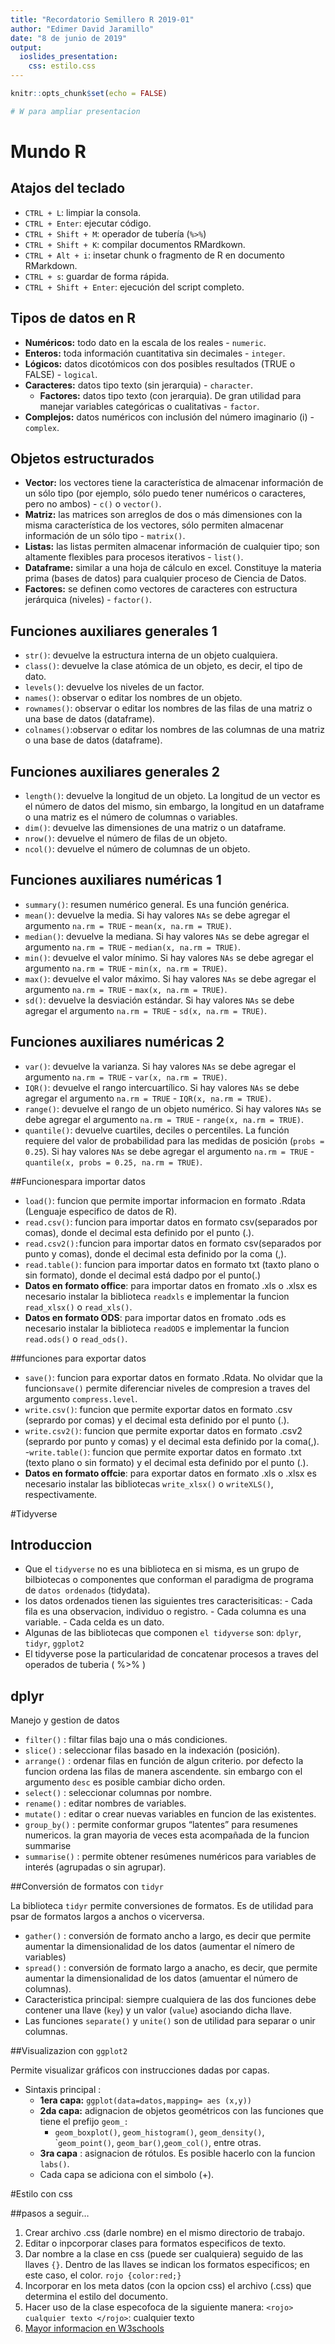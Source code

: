 ```yaml
---
title: "Recordatorio Semillero R 2019-01"
author: "Edimer David Jaramillo"
date: "8 de junio de 2019"
output: 
  ioslides_presentation:
    css: estilo.css
---
```


```r
knitr::opts_chunk$set(echo = FALSE)

# W para ampliar presentacion

```

# Mundo R

## Atajos del teclado

- `CTRL + L`: limpiar la consola.
- `CTRL + Enter`: ejecutar código.
- `CTRL + Shift + M`: operador de tubería (`%>%`)
- `CTRL + Shift + K`: compilar documentos RMardkown.
- `CTRL + Alt + i`: insetar chunk o fragmento de R en documento RMarkdown.
- `CTRL + s`: guardar de forma rápida.
- `CTRL + Shift + Enter`: ejecución del script completo.

## Tipos de datos en R

- **Numéricos:** todo dato en la escala de los reales - `numeric`.
- **Enteros:** toda información cuantitativa sin decimales - `integer`.
- **Lógicos:** datos dicotómicos con dos posibles resultados (TRUE o FALSE) - `logical`.
- **Caracteres:** datos tipo texto (sin jerarquia) - `character`.
    - **Factores:** datos tipo texto (con jerarquia). De gran utilidad para manejar variables categóricas o cualitativas - `factor`.
- **Complejos:** datos numéricos con inclusión del número imaginario (i) - `complex`.


## Objetos estructurados

- **Vector:** los vectores tiene la característica de almacenar información de un sólo tipo (por ejemplo, sólo puedo tener numéricos o caracteres, pero no ambos) - `c()` o `vector()`.
- **Matriz:** las matrices son arreglos de dos o más dimensiones con la misma característica de los vectores, sólo permiten almacenar información de un sólo tipo - `matrix()`.
- **Listas:** las listas permiten almacenar información de cualquier tipo; son altamente flexibles para procesos iterativos - `list()`.
- **Dataframe:** similar a una hoja de cálculo en excel. Constituye la materia prima (bases de datos) para cualquier proceso de Ciencia de Datos.
- **Factores:** se definen como vectores de caracteres con estructura jerárquica (niveles) - `factor()`.

## Funciones auxiliares generales 1

- `str()`: devuelve la estructura interna de un objeto cualquiera.
- `class()`: devuelve la clase atómica de un objeto, es decir, el tipo de dato.
- `levels()`: devuelve los niveles de un factor.
- `names()`: observar o editar los nombres de un objeto.
- `rownames()`: observar o editar los nombres de las filas de una matriz o una base de datos (dataframe).
- `colnames()`:observar o editar los nombres de las columnas de una matriz o una base de datos (dataframe).

## Funciones auxiliares generales 2

- `length()`: devuelve la longitud de un objeto. La longitud de un vector es el número de datos del mismo, sin embargo, la longitud en un dataframe o una matriz es el número de columnas o variables.
- `dim()`: devuelve las dimensiones de una matriz o un dataframe.
- `nrow()`: devuelve el número de filas de un objeto.
- `ncol()`: devuelve el número de columnas de un objeto.

## Funciones auxiliares numéricas 1

- `summary()`: resumen numérico general. Es una función genérica.
- `mean()`: devuelve la media. Si hay valores `NAs` se debe agregar el argumento `na.rm = TRUE` - `mean(x, na.rm = TRUE)`.
- `median()`: devuelve la mediana. Si hay valores `NAs` se debe agregar el argumento `na.rm = TRUE` - `median(x, na.rm = TRUE)`.
- `min()`: devuelve el valor mínimo. Si hay valores `NAs` se debe agregar el argumento `na.rm = TRUE` - `min(x, na.rm = TRUE)`.
- `max()`: devuelve el valor máximo. Si hay valores `NAs` se debe agregar el argumento `na.rm = TRUE` - `max(x, na.rm = TRUE)`.
- `sd()`: devuelve la desviación estándar. Si hay valores `NAs` se debe agregar el argumento `na.rm = TRUE` - `sd(x, na.rm = TRUE)`.

## Funciones auxiliares numéricas 2

- `var()`: devuelve la varianza. Si hay valores `NAs` se debe agregar el argumento `na.rm = TRUE` - `var(x, na.rm = TRUE)`.
- `IQR()`: devuelve el rango intercuartílico. Si hay valores `NAs` se debe agregar el argumento `na.rm = TRUE` - `IQR(x, na.rm = TRUE)`.
- `range()`: devuelve el rango de un objeto numérico. Si hay valores `NAs` se debe agregar el argumento `na.rm = TRUE` - `range(x, na.rm = TRUE)`.
- `quantile()`: devuelve cuartiles, deciles o percentiles. La función requiere del valor de probabilidad para las medidas de posición (`probs = 0.25`). Si hay valores `NAs` se debe agregar el argumento `na.rm = TRUE` - `quantile(x, probs = 0.25, na.rm = TRUE)`.

##Funcionespara importar datos

- `load()`: funcion que permite importar informacion en formato .Rdata (Lenguaje especifico de datos de R).
- `read.csv()`: funcion para importar datos en formato csv(separados por comas), donde el decimal esta definido por el punto (.).
- `read.csv2():`funcion para importar datos en formato csv(separados por punto y comas), donde el decimal esta definido por la coma (,).
- `read.table()`: funcion para importar datos en formato txt (taxto plano o sin formato), donde el decimal está dadpo por el punto(.)
- **Datos en formato office**: para importar datos en fromato .xls o .xlsx es necesario instalar la biblioteca `readxls` e implementar la funcion `read_xlsx()` o `read_xls()`.
- **Datos en formato ODS**: para importar datos en fromato .ods es necesario instalar la biblioteca `readODS` e implementar la funcion `read.ods()` o `read_ods()`.


##funciones para exportar datos

- `save()`: funcion para exportar datos en formato .Rdata. No olvidar que la funcion`save()` permite diferenciar niveles de compresion a traves del argumento `compress.level`.
- `write.csv()`: funcion que permite exportar datos en formato .csv (seprardo por comas) y el decimal esta definido por el punto (.).
- `write.csv2()`: funcion que permite exportar datos en formato .csv2 (seprardo por punto y comas) y el decimal esta definido por la coma(,).
-`write.table()`: funcion que permite exportar datos en formato .txt (texto plano o sin formato) y el decimal esta definido por el punto (.).
- **Datos en formato offcie**: para exportar datos en formato .xls o .xlsx es necesario instalar las bibliotecas `write_xlsx()` o `writeXLS()`, respectivamente.

#Tidyverse

## Introduccion

- Que el `tidyverse` no es una biblioteca en si misma, es un grupo de bilbiotecas o componentes que conforman el paradigma de programa de `datos ordenados` (tidydata).
- los datos ordenados tienen las siguientes tres caracterisiticas:
      - Cada fila es una observacion, individuo o registro.
      - Cada columna es una variable.
      - Cada celda es un dato.
- Algunas de las bibliotecas que componen `el tidyverse` son: `dplyr`, `tidyr`, `ggplot2`
- El tidyverse pose la particularidad de concatenar procesos a traves del operados de tuberia ( %>% )

## dplyr

Manejo y gestion de datos

- `filter()` : filtar filas bajo una o más condiciones.
- `slice()` : seleccionar filas basado en la indexación (posición).
- `arrange()` : ordenar filas en función de algun criterio. por defecto la funcion ordena las filas de manera ascendente. sin embargo con el argumento `desc` es posible cambiar dicho orden.
- `select()` : seleccionar columnas por nombre.
- `rename()` : editar nombres de variables.
- `mutate()` : editar o crear nuevas variables en funcion de las existentes.
- `group_by()` : permite conformar grupos "latentes" para resumenes numericos. la gran mayoria de veces esta acompañada de la funcion summarise
- `summarise()` : permite obtener resúmenes numéricos para variables de interés (agrupadas o sin agrupar).

##Conversión de formatos con `tidyr`

La biblioteca `tidyr` permite conversiones de formatos. Es de utilidad para psar de formatos largos a anchos o vicerversa.

- `gather()` : conversión de formato ancho a largo, es decir que permite aumentar la dimensionalidad de los datos (aumentar el nímero de variables)
- `spread()` : conversión de formato largo a anacho, es decir, que permite aumentar la dimensionalidad de los datos (amuentar el número de columnas).
- <rojo> Caracteristica principal: </rojo> siempre cualquiera de las dos funciones debe contener una llave (`key`) y un valor (`value`) asociando dicha llave.
- Las funciones `separate()` y `unite()` son de utilidad para separar o unir columnas.

##Visualizazion con `ggplot2`

Permite visualizar gráficos con instrucciones dadas por capas.

- <rojo> Sintaxis principal : </rojo>
    - **1era capa:** `ggplot(data=datos,mapping= aes (x,y))`
    - **2da capa:** adignacion de objetos geométricos con las funciones que tiene el prefijo `geom_:`
        - `geom_boxplot()`, `geom_histogram()`, `geom_density()`, ``geom_point()`, `geom_bar()`,`geom_col()`, entre otras.
    - **3ra capa** : asignacion de rótulos. Es posible hacerlo con la funcion `labs()`.
    - Cada capa se adiciona con el simbolo (+).


#Estilo con css

##pasos a seguir...

1. Crear archivo .css (darle nombre) en el mismo directorio de trabajo.
2. Editar o inpcorporar clases para formatos especificos de texto.
3. Dar nombre a la clase en css (puede ser cualquiera) seguido de las llaves `{}`. Dentro de las llaves se indican los formatos especificos; en este caso, el color. `rojo {color:red;}`
4. Incorporar en los meta datos (con la opcion css) el archivo (.css) que determina el estilo del documento.
5. Hacer uso de la clase especofoca de la siguiente manera: `<rojo> cualquier texto </rojo>`: <rojo> cualquier texto </rojo>
6. [Mayor informacion en W3schools](https://www.w3schools.com/css/)


